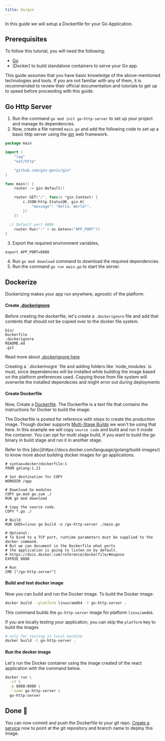 ```yaml
---
title: Go/gin
---
```


In this guide we will setup a Dockerfile for your Go Application.

## Prerequisites

To follow this tutorial, you will need the following:

- [Go](https://go.dev/doc/install)
- [Docker] to build standalone containers to serve your Go app.

<Note>
  This guide assumes that you have basic knowledge of the above-mentioned technologies and tools. If you are not
  familiar with any of them, it is recommended to review their official documentation and tutorials to get up to speed
  before proceeding with this guide.
</Note>

## Go Http Server

1. Run the command `go mod init go-http-server` to set up your project and manage its dependencies.
2. Now, create a file named `main.go` and add the following code to set up a basic http server using the
   [gin](https://github.com/gin-gonic/gin) web framework.

```go main.go
package main

import (
	"log"
	"net/http"

	"github.com/gin-gonic/gin"
)

func main() {
	router := gin.Default()

	router.GET("/", func(c *gin.Context) {
		c.JSON(http.StatusOK, gin.H{
			"message": "Hello, World!",
		})
	})

  // Default port 8080
	router.Run(":" + os.Getenv("APP_PORT"))
}
```

3. Export the required environment variables,

```shell
export APP_PORT=8080
```

4. Run `go mod download` command to download the required dependencies.
5. Run the command `go run main.go` to start the server.

## Dockerize

Dockerizing makes your app run anywhere, agnostic of the platform.

#### Create [.dockerignore](https://docs.docker.com/build/building/context/#dockerignore-files)

Before creating the dockerfile, let's create a `.dockerignore` file and add that contents that should not be copied over
to the docker file system.

```ignore .dockerignore
bin/
Dockerfile
.dockerignore
README.md
.git
```

Read more about [.dockerignore here](https://docs.docker.com/build/building/context/#dockerignore-files)

<Info>
  Creating a `.dockerinogre` file and adding folders like `node_modules` is must, since dependencies will be installed
  while building the image based on the platform preferences used. Copying those from file system will overwrite the
  installed dependecies and might error out during deployments
</Info>

#### Create Dockerfile

Now, Create a [Dockerfile](https://docs.docker.com/reference/dockerfile/). The Dockerfile is a text file that contains
the instructions for Docker to build the image.

The Dockerfile is posted for reference with steps to create the production image. Though docker supports
[Multi-Stage Builds](https://docs.docker.com/build/building/multi-stage/) we won't be using that here. In this example
we will copy `source code` and build and run it inside the container. You can opt for multi stage build, if you want to
build the go binary in build stage and run it in another stage.

<Tip>
  Refer to this [doc](https://docs.docker.com/language/golang/build-images/) to know more about building docker images
  for go applications.
</Tip>

```docker Dockerfile
# syntax=docker/dockerfile:1
FROM golang:1.21

# Set destination for COPY
WORKDIR /app

# Download Go modules
COPY go.mod go.sum ./
RUN go mod download

# Copy the source code.
COPY *.go ./

# Build
RUN GOOS=linux go build -o /go-http-server ./main.go

# Optional:
# To bind to a TCP port, runtime parameters must be supplied to the docker command.
# But we can document in the Dockerfile what ports
# the application is going to listen on by default.
# https://docs.docker.com/reference/dockerfile/#expose
EXPOSE 8080

# Run
CMD ["/go-http-server"]
```

#### Build and test docker image

Now you can build and run the Docker image. To build the Docker image:

```bash
docker build --platform linux/amd64 -t go-http-server .
```

This command builds the `go-http-server` image for platform `linux/amd64`.

If you are locally testing your application, you can skip the `platform` key to build the images

```bash
# only for testing in local machine
docker build -t go-http-server .
```

#### Run the docker image

Let's run the Docker container using the image created of the react application with the command below.

```bash
docker run \
  -it \
  -p 8080:8080 \
  --name go-http-server \
  go-http-server
```

## Done 🎉

You can now commit and push the Dockerfile to your git repo. [Create a service](/environment/services/create) now to
point at the git repository and branch name to deploy this image.
